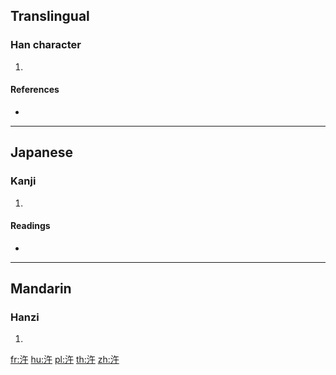==Translingual==

===Han character===
{{Han char|rn=85|rad=水|as=04|sn=7|four=38140|canj=EOJ|ids=⿰氵午}}

# {{defn|Han|sort=水04}}

====References====
* {{Han ref|kx=0609.040|dkj=17175|dj=1002.010|hdz=31566.030|uh=6C7B|ud=27771|bh=CB5C|bd=52060}}

----

==Japanese==

===Kanji===
{{ja-kanji|grade=|rs=水04}}

# {{defn|lang=ja|sort=水04}}

====Readings====
* {{ja-readings|on=[[こ]] (ko)|kun=[[ほとり]] (hotori)}}

----

==Mandarin==

===Hanzi===
{{cmn-hanzi|pin=[[hǔ]] ([[hu3]])|wg=hu<sup>3</sup>}}

# {{defn|lang=cmn|sort=水04}}

[[fr:汻]]
[[hu:汻]]
[[pl:汻]]
[[th:汻]]
[[zh:汻]]